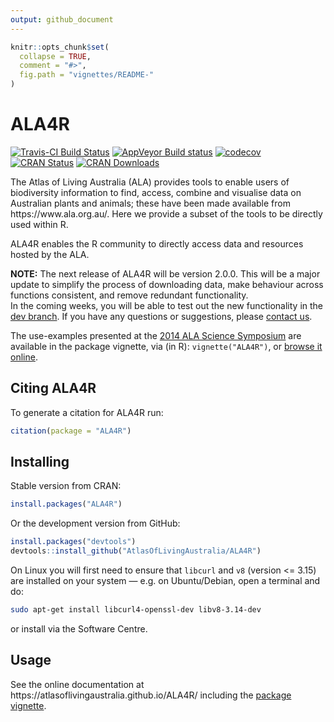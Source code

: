 ```yaml
---
output: github_document
---
```


<!-- README.md is generated from README.Rmd. Please edit that file -->

```r
knitr::opts_chunk$set(
  collapse = TRUE,
  comment = "#>",
  fig.path = "vignettes/README-"
)
```

# ALA4R

[![Travis-CI Build Status](https://travis-ci.com/AtlasOfLivingAustralia/ALA4R.svg?branch=master)](https://travis-ci.com/AtlasOfLivingAustralia/ALA4R)
[![AppVeyor Build status](https://ci.appveyor.com/api/projects/status/g9pudc4l7053w4vn/branch/master?svg=true)](https://ci.appveyor.com/project/PeggyNewman/ala4r/branch/master)
[![codecov](https://codecov.io/gh/AtlasOfLivingAustralia/ALA4R/branch/master/graph/badge.svg)](https://codecov.io/gh/AtlasOfLivingAustralia/ALA4R)
[![CRAN Status](https://www.r-pkg.org/badges/version/ALA4R)](https://www.r-pkg.org/pkg/ALA4R)
[![CRAN Downloads](https://cranlogs.r-pkg.org/badges/grand-total/ALA4R)](https://cran.r-project.org/package=ALA4R)

The Atlas of Living Australia (ALA) provides tools to enable users of biodiversity information to find, access, combine and visualise data on Australian plants and animals; these have been made available from https://www.ala.org.au/. Here we provide a subset of the tools to be directly used within R.

ALA4R enables the R community to directly access data and resources hosted by the ALA.

**NOTE:** The next release of ALA4R will be version 2.0.0. This will be a major update to simplify the process of downloading data, make behaviour across functions consistent, and remove redundant functionality.  
In the coming weeks, you will be able to test out the new functionality in the [dev branch](https://github.com/AtlasOfLivingAustralia/ALA4R/tree/dev).
If you have any questions or suggestions, please [contact us](mailto:support@ala.org.au).

The use-examples presented at the [2014 ALA Science Symposium](https://www.ala.org.au/blogs-news/2014-atlas-of-living-australia-science-symposium/) are available in the package vignette, via (in R): `vignette("ALA4R")`, or [browse it online](https://atlasoflivingaustralia.github.io/ALA4R/articles/ALA4R.html).

## Citing ALA4R 
To generate a citation for ALA4R run: 
```r
citation(package = "ALA4R")
```

## Installing

Stable version from CRAN:

```r
install.packages("ALA4R")
```

Or the development version from GitHub:

```r
install.packages("devtools")
devtools::install_github("AtlasOfLivingAustralia/ALA4R")
```

On Linux you will first need to ensure that `libcurl` and `v8` (version <= 3.15) are installed on your system --- e.g. on Ubuntu/Debian, open a terminal and do:

```sh
sudo apt-get install libcurl4-openssl-dev libv8-3.14-dev
```
or install via the Software Centre.


## Usage

See the online documentation at https://atlasoflivingaustralia.github.io/ALA4R/ including the [package vignette](https://atlasoflivingaustralia.github.io/ALA4R/articles/ALA4R.html).
